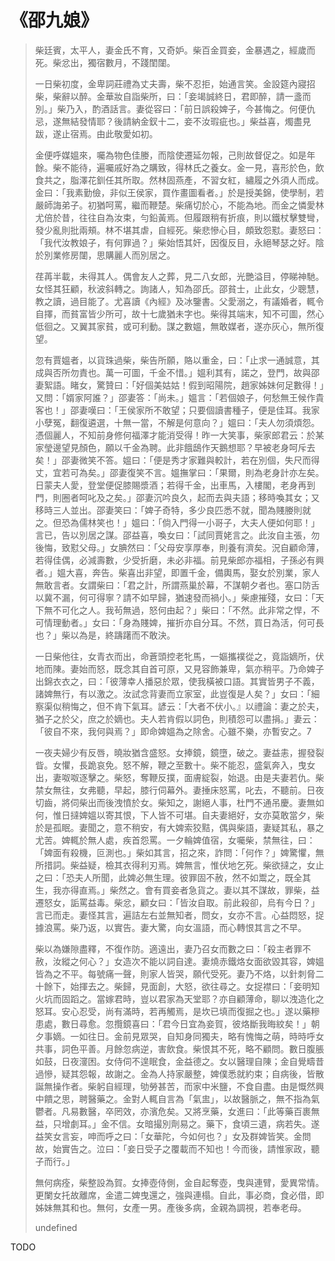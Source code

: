 # 《邵九娘》

> 柴廷賓，太平人，妻金氏不育，又奇妒。柴百金買妾，金暴遇之，經歲而死。柴忿出，獨宿數月，不踐閨闥。
>
> 一日柴初度，金卑詞莊禮為丈夫壽，柴不忍拒，始通言笑。金設筵內寢招柴，柴辭以醉。金華妝自詣柴所，曰：「妾竭誠終日，君即醉，請一盞而別。」柴乃入，酌酒話言。妻從容曰：「前日誤殺婢子，今甚悔之。何便仇忌，遂無結發情耶？後請納金釵十二，妾不汝瑕疵也。」柴益喜，燭盡見跋，遂止宿焉。由此敬愛如初。
>
> 金便呼媒媼來，囑為物色佳媵，而陰使遷延勿報，己則故督促之。如是年餘。柴不能待，遍囑戚好為之購致，得林氏之養女。金一見，喜形於色，飲食共之，脂澤花釧任其所取。然林固燕產，不習女紅，繡履之外須人而成。金曰：「我素勤儉，非似王侯家，買作畫圖看者。」於是授美錦，使學制，若嚴師誨弟子。初猶呵罵，繼而鞭楚。柴痛切於心，不能為地。而金之憐愛林尤倍於昔，往往自為汝束，勻鉛黃焉。但履跟稍有折痕，則以鐵杖擊雙彎，發少亂則批兩頰。林不堪其虐，自經死。柴悲慘心目，頗致怨懟。妻怒曰：「我代汝教娘子，有何罪過？」柴始悟其奸，因復反目，永絕琴瑟之好。陰於別業修房闥，思購麗人而別居之。
>
> 荏苒半載，未得其人。偶會友人之葬，見二八女郎，光艷溢目，停睇神馳。女怪其狂顧，秋波斜轉之。詢諸人，知為邵氏。邵貧士，止此女，少聰慧，教之讀，過目能了。尤喜讀《內經》及冰鑒書。父愛溺之，有議婚者，輒令自擇，而貧富皆少所可，故十七歲猶未字也。柴得其端末，知不可圖，然心低徊之。又翼其家貧，或可利動。謀之數媼，無敢媒者，遂亦灰心，無所復望。
>
> 忽有賈媼者，以貨珠過柴，柴告所願，賂以重金，曰：「止求一通誠意，其成與否所勿責也。萬一可圖，千金不惜。」媼利其有，諾之，登門，故與邵妻絮語。睹女，驚贊曰：「好個美姑姑！假到昭陽院，趙家姊妹何足數得！」又問：「婿家阿誰？」邵妻答：「尚未。」媼言：「若個娘子，何愁無王候作貴客也！」邵妻嘆曰：「王侯家所不敢望；只要個讀書種子，便是佳耳。我家小孽冤，翻復遴選，十無一當，不解是何意向？」媼曰：「夫人勿須煩怨。憑個麗人，不知前身修何福澤才能消受得！昨一大笑事，柴家郎君云：於某家瑩邊望見顏色，願以千金為聘。此非餓鴟作天鵝想耶？早被老身呵斥去矣！」邵妻微笑不答。媼曰：「便是秀才家難與較計，若在別個，失尺而得丈，宜若可為矣。」邵妻復笑不言。媼撫掌曰：「果爾，則為老身計亦左矣。日蒙夫人愛，登堂便促膝賜漿酒；若得千金，出車馬，入樓閣，老身再到門，則圈者呵叱及之矣。」邵妻沉吟良久，起而去與夫語；移時喚其女；又移時三人並出。邵妻笑曰：「婢子奇特，多少良匹悉不就，聞為賤媵則就之。但恐為儒林笑也！」媼曰：「倘入門得一小哥子，大夫人便如何耶！」言已，告以別居之謀。邵益喜，喚女曰：「試同賈姥言之。此汝自主張，勿後悔，致懟父母。」女腆然曰：「父母安享厚奉，則養有濟矣。況自顧命薄，若得佳偶，必減壽數，少受折磨，未必非福。前見柴郎亦福相，子孫必有興者。」媼大喜，奔告。柴喜出非望，即置千金，備輿馬，娶女於別業，家人無敢言者。女謂柴曰：「君之計，所謂燕巢於幕，不謀朝夕者也。塞口防舌以冀不漏，何可得寧？請不如早歸，猶速發而禍小。」柴慮摧殘，女曰：「天下無不可化之人。我茍無過，怒何由起？」柴曰：「不然。此非常之悍，不可情理動者。」女曰：「身為賤婢，摧折亦自分耳。不然，買日為活，何可長也？」柴以為是，終躊躇而不敢決。
>
> 一日柴他往，女青衣而出，命蒼頭控老牝馬，一嫗攜襆從之，竟詣嫡所，伏地而陳。妻始而怒，既念其自首可原，又見容飾兼卑，氣亦稍平。乃命婢子出錦衣衣之，曰：「彼薄幸人播惡於眾，使我橫被口語。其實皆男子不義，諸婢無行，有以激之。汝試念背妻而立家室，此豈復是人矣？」女曰：「細察渠似稍悔之，但不肯下氣耳。諺云：「大者不伏小。』以禮論：妻之於夫，猶子之於父，庶之於嫡也。夫人若肯假以詞色，則積怨可以盡捐。」妻云：「彼自不來，我何與焉？」即命婢媼為之除舍。心雖不樂，亦暫安之。7
>
> 一夜夫婦少有反唇，曉妝猶含盛怒。女捧鏡，鏡墮，破之。妻益恚，握發裂眥。女懼，長跪哀免。怒不解，鞭之至數十。柴不能忍，盛氣奔入，曳女出，妻呶呶逐擊之。柴怒，奪鞭反撲，面膚綻裂，始退。由是夫妻若仇。柴禁女無往，女弗聽，早起，膝行伺幕外。妻捶床怒罵，叱去，不聽前。日夜切齒，將伺柴出而後洩憤於女。柴知之，謝絕人事，杜門不通吊慶。妻無如何，惟日撻婢媼以寄其恨，下人皆不可堪。自夫妻絕好，女亦莫敢當夕，柴於是孤眠。妻聞之，意不稍安，有大婢索狡黠，偶與柴語，妻疑其私，暴之尤苦。婢輒於無人處，疾首怨罵。一夕輪婢值宿，女囑柴，禁無往，曰：「婢面有殺機，叵測也。」柴如其言，招之來，詐問：「何作？」婢驚懼，無所措詞。柴益疑，檢其衣得利刃焉。婢無言，惟伏地乞死。柴欲撻之，女止之曰：「恐夫人所聞，此婢必無生理。彼罪固不赦，然不如鬻之，既全其生，我亦得直焉。」柴然之。會有買妾者急貨之。妻以其不謀故，罪柴，益遷怒女，詬罵益毒。柴忿，顧女曰：「皆汝自取。前此殺卻，烏有今日？」言已而走。妻怪其言，遍詰左右並無知者，問女，女亦不言。心益悶怒，捉據浪罵。柴乃返，以實告。妻大驚，向女溫語，而心轉恨其言之不早。
>
> 柴以為嫌隙盡釋，不復作防。適遠出，妻乃召女而數之曰：「殺主者罪不赦，汝縱之何心？」女造次不能以詞自達。妻燒赤鐵烙女面欲毀其容，婢媼皆為之不平。每號痛一聲，則家人皆哭，願代受死。妻乃不烙，以針刺脅二十餘下，始揮去之。柴歸，見面創，大怒，欲往尋之。女捉襟曰：「妾明知火坑而固蹈之。當嫁君時，豈以君家為天堂耶？亦自顧薄命，聊以洩造化之怒耳。安心忍受，尚有滿時，若再觸焉，是坎已填而復掘之也。」遂以藥糝患處，數日尋愈。忽攬鏡喜曰：「君今日宜為妾賀，彼烙斷我晦紋矣！」朝夕事嫡。一如往日。金前見眾哭，自知身同獨夫，略有愧悔之萌，時時呼女共事，詞色平善。月餘忽病逆，害飲食。柴恨其不死，略不顧問。數日腹脹如鼓，日夜濅困。女侍伺不遑眠食，金益德之。女以醫理自陳；金自覺疇昔過慘，疑其怨報，故謝之。金為人持家嚴整，婢僕悉就約束；自病後，皆散誕無操作者。柴躬自經理，劬勞甚苦，而家中米鹽，不食自盡。由是慨然興中饋之思，聘醫藥之。金對人輒自言為「氣盅」，以故醫脈之，無不指為氣鬱者。凡易數醫，卒罔效，亦濱危矣。又將烹藥，女進曰：「此等藥百裹無益，只增劇耳。」金不信。女暗撮別劑易之。藥下，食頃三遺，病若失。遂益笑女言妄，呻而呼之曰：「女華陀，今如何也？」女及群婢皆笑。金問故，始實告之。泣曰：「妾日受子之覆載而不知也！今而後，請惟家政，聽子而行。」
>
> 無何病痊，柴整設為賀。女捧壺侍側，金自起奪壺，曳與連臂，愛異常情。更闌女托故離席，金遣二婢曳還之，強與連榻。自此，事必商，食必借，即姊妹無其和也。無何，女產一男。產後多病，金親為調視，若奉老母。
>
> undefined

TODO
